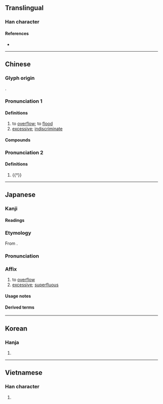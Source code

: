 {{also|滥}}
{{character info/new}}
==Translingual==

===Han character===
{{Han char|rn=85|rad=水|as=14|asj=15|sn=17|snj=18|four=38117|canj=ESIT,ESMT|ids=⿰氵監}}

====References====
* {{Han ref|kx=0657.030|dkj=18521|dj=1067.080|hdz=31766.090|uh=6FEB|ud=28651|bh=C0DD|bd=49373}}

----

==Chinese==
{{zh-forms|s=滥|alt=㳕-second round simplified}}

===Glyph origin===
{{Han etym}}
{{Han compound|水|監|ls=psc|c1=s|c2=p|t1=water}}. 

===Pronunciation 1===
{{zh-pron
|m=làn
|c=laam6,laam5
|c_note=laam5 - colloquial variant (“excessive”)
|h=pfs=
|md=
|mn=lām
|w=
|mc=2
|oc=1
|cat=v,a
}}

====Definitions====
{{zh-hanzi}}

# to [[overflow]]; to [[flood]]
# [[excessive]]; [[indiscriminate]]

====Compounds====
{{zh-der|下三濫|乞留惡濫|愚濫|寧缺毋濫|寧缺勿濫|偏濫|冒濫|叨濫|濫官污吏|泛濫成災|浮濫|濫觴|濫貨|濫造|濫竽充數|濫殺無辜|濫行|濫用|濫竽|濫漫|濫調|濫墾|濫情|濫刑|濫發|濫葬|濫汙|濫支|濫套|濫吏贓官|濫取|濫伐|濫交|放刁把濫|濫好人|淫濫|泛濫|濫吃濫用|狂嫖濫賭|粗製濫造|陳腔濫調|苛濫}}

===Pronunciation 2===
{{zh-pron
|m=jiàn
|c=haam5
|h=pfs=
|md=
|mn=
|w=
|mc=1
|oc=2
|cat=
}}

====Definitions====
{{zh-hanzi}}

# {{†}} {{zh-alt-form|監|[[eunuch]], [[supervisor]]|tr=-}}

----

==Japanese==

===Kanji===
{{ja-kanji|grade=c|rs=水14}}

====Readings====
{{ja-readings
|on=らん
|kun=みだ-れる, みだ-りに
}}

===Etymology===
{{ja-kanjitab|らん|yomi=on}}

From {{der|ja|ltc|sort=らん|-}} {{ltc-l|濫|id=2}}.

===Pronunciation===
{{ja-pron|らん|yomi=on}}

===Affix===
{{ja-pos|affix|らん}}

# to [[overflow]]
# [[excessive]]; [[superfluous]]

====Usage notes====
{{ja-toyo-depre|乱}}

====Derived terms====
{{sense|Replaced by {{l|ja|乱}} in modern orthography}}
{{col3-u|ja
|{{ja-r|濫獲|らんかく}}
|{{ja-r|濫作|らんさく}}
|{{ja-r|濫%訴|らん%そ}}
|{{ja-r|濫造|らんぞう}}
|{{ja-r|濫読|らんどく}}
|{{ja-r|濫入|らんにゅう}}
|{{ja-r|濫伐|らんばつ}}
|{{ja-r|濫発|らんぱつ}}
|{{ja-r|濫%費|らん%ぴ}}
|{{ja-r|濫用|らんよう}}
|{{ja-r|濫立|らんりつ}}
}}

{{sense|Not replaced by {{l|ja|乱}} in modern orthography}}
{{col3-u|ja
|{{ja-r|濫%觴|らん%しょう}}
|{{ja-r|氾濫|はんらん|rom=-}}, {{ja-r|汎濫|はんらん|rom=-}}, {{ja-r|泛濫|はんらん}}
}}

----

==Korean==

===Hanja===
{{ko-hanja|hangeul=[[람]]>[[남]], [[함]]|eumhun=|rv=ram>nam, ham|mr=ram>nam, ham|y=lam>nam, ham}}

# {{rfdef|ko|sort=水14}}

----

==Vietnamese==

===Han character===
{{vi-hantu|[[lạm]], [[giậm]], [[làm]], [[lặm]], [[lòm]], [[lộm]], [[lợm]], [[lụm]], [[luộm]], [[trộm]]|rs=水14}}

# {{rfdef|vi|sort=水14}}